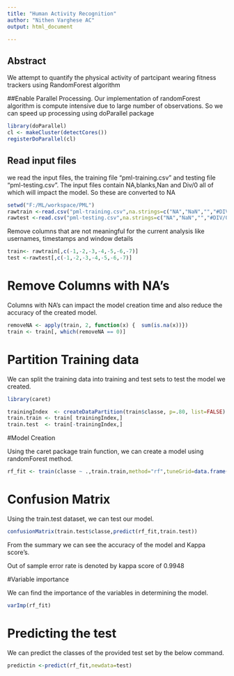 ```yaml
---
title: "Human Activity Recognition"
author: "Nithen Varghese AC"
output: html_document

---
```

## Abstract
We attempt to quantify the physical activity of partcipant wearing fitness trackers using RandomForest algorithm

##Enable Parallel Processing.
Our implementation of randomForest algorithm is compute intensive due to large number of observations. So we can speed up processing using doParallel package

```r
library(doParallel)
cl <- makeCluster(detectCores())
registerDoParallel(cl)

```

## Read input files

we read the input files, the training file  "pml-training.csv" and testing file "pml-testing.csv". The input files contain NA,blanks,Nan and Div/0 all of which will impact the model. So these are converted to NA

```r

setwd("F:/ML/workspace/PML")
rawtrain <-read.csv("pml-training.csv",na.strings=c("NA","NaN","","#DIV/0!"))
rawtest <-read.csv("pml-testing.csv",na.strings=c("NA","NaN","","#DIV/0!"))
```

Remove columns that are not meaningful for the current analysis like usernames, timestamps and window details

```r
train<- rawtrain[,c(-1,-2,-3,-4,-5,-6,-7)]
test <-rawtest[,c(-1,-2,-3,-4,-5,-6,-7)]

```

# Remove Columns with NA's

Columns with NA's can impact the model creation time and also reduce the accuracy of the created model. 
```r
removeNA <- apply(train, 2, function(x) {  sum(is.na(x))})
train <- train[, which(removeNA == 0)]

```

# Partition Training data

We can split the training data into training and test sets to test the model we created.

```r
library(caret)

trainingIndex  <- createDataPartition(train$classe, p=.80, list=FALSE)
train.train <- train[ trainingIndex,]
train.test  <- train[-trainingIndex,]

```

#Model Creation

Using the caret package train function, we can create a model using randomForest method. 

```r
rf_fit <- train(classe ~ .,train.train,method="rf",tuneGrid=data.frame(mtry=3),trControl=trainControl(method="cv"))


```



# Confusion Matrix
Using the train.test dataset, we can test our model.
```r
confusionMatrix(train.test$classe,predict(rf_fit,train.test))

```
From the summary we can see the accuracy of the model and Kappa score's.

Out of sample error rate is denoted by kappa score of 0.9948

#Variable importance

We can find the importance of the variables in determining the model.

```r
varImp(rf_fit)

```


# Predicting the test 

We can predict the classes of the provided test set by the below command. 
```r
predictin <-predict(rf_fit,newdata=test)

```

